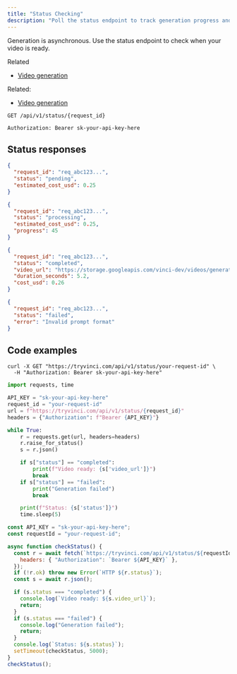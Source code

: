 ```yaml
---
title: "Status Checking"
description: "Poll the status endpoint to track generation progress and retrieve results."
---
```


Generation is asynchronous. Use the status endpoint to check when your video is ready.

Related
- [Video generation](/docs/api-reference/video-generation)

Related:
- [Video generation](/docs/api-reference/video-generation)

```http title="Endpoint"
GET /api/v1/status/{request_id}
```

```http title="Authentication"
Authorization: Bearer sk-your-api-key-here
```

## Status responses

```json title="Pending"
{
  "request_id": "req_abc123...",
  "status": "pending",
  "estimated_cost_usd": 0.25
}
```

```json title="Processing"
{
  "request_id": "req_abc123...",
  "status": "processing",
  "estimated_cost_usd": 0.25,
  "progress": 45
}
```

```json title="Completed"
{
  "request_id": "req_abc123...",
  "status": "completed",
  "video_url": "https://storage.googleapis.com/vinci-dev/videos/generated_video.mp4",
  "duration_seconds": 5.2,
  "cost_usd": 0.26
}
```

```json title="Failed"
{
  "request_id": "req_abc123...",
  "status": "failed",
  "error": "Invalid prompt format"
}
```

## Code examples

<CodeGroup>

```curl cURL
curl -X GET "https://tryvinci.com/api/v1/status/your-request-id" \
  -H "Authorization: Bearer sk-your-api-key-here"
```

```python poll_status.py
import requests, time

API_KEY = "sk-your-api-key-here"
request_id = "your-request-id"
url = f"https://tryvinci.com/api/v1/status/{request_id}"
headers = {"Authorization": f"Bearer {API_KEY}"}

while True:
    r = requests.get(url, headers=headers)
    r.raise_for_status()
    s = r.json()

    if s["status"] == "completed":
        print(f"Video ready: {s['video_url']}")
        break
    if s["status"] == "failed":
        print("Generation failed")
        break

    print(f"Status: {s['status']}")
    time.sleep(5)
```

```javascript poll_status.js
const API_KEY = "sk-your-api-key-here";
const requestId = "your-request-id";

async function checkStatus() {
  const r = await fetch(`https://tryvinci.com/api/v1/status/${requestId}`, {
    headers: { "Authorization": `Bearer ${API_KEY}` },
  });
  if (!r.ok) throw new Error(`HTTP ${r.status}`);
  const s = await r.json();

  if (s.status === "completed") {
    console.log(`Video ready: ${s.video_url}`);
    return;
  }
  if (s.status === "failed") {
    console.log("Generation failed");
    return;
  }
  console.log(`Status: ${s.status}`);
  setTimeout(checkStatus, 5000);
}
checkStatus();
```

</CodeGroup>
